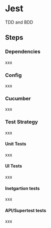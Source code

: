 # Jest

TDD and BDD 

## Steps
### Dependencies 

xxx

### Config 
xxx

### Cucumber  
xxx

### Test Strategy
xxx

#### Unit Tests 
xxx

#### UI Tests 
xxx

#### Inetgartion tests 
xxx

#### API/Supertest tests 
xxx

